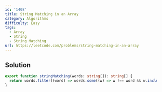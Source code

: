```yaml
---
id: '1408'
title: String Matching in an Array
category: Algorithms
difficulty: Easy
tags:
  - Array
  - String
  - String Matching
url: https://leetcode.com/problems/string-matching-in-an-array
---
```


## Solution

```typescript showLineNumbers
export function stringMatching(words: string[]): string[] {
  return words.filter((word) => words.some((w) => w !== word && w.includes(word)));
}
```
